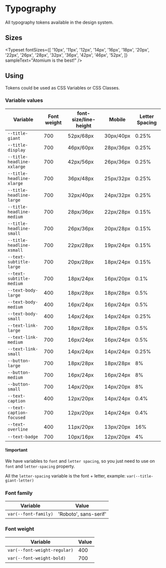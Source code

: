
<Meta title="Tokens/Typography" />

# Typography

All typography tokens available in the design system.

## Sizes

<Typeset
  fontSizes={[
    '10px',
    '11px',
    '12px',
    '14px',
    '16px',
    '18px',
    '20px',
    '22px',
    '26px',
    '28px',
    '32px',
    '36px',
    '42px',
    '46px',
    '52px',
  ]}
  sampleText="Atomium is the best!"
/>

## Using

Tokens could be used as CSS Variables or CSS Classes.

### Variable values

| Variable                   | Font weight | font-size/line-height | Mobile    | Letter Spacing |
| -------------------------- | ----------- | --------------------- | --------- | -------------- |
| `--title-giant`            | 700         | 52px/68px             | 30px/40px | 0.25%            |
| `--title-display`          | 700         | 46px/60px             | 28px/36px | 0.25%            |
| `--title-headline-xxlarge` | 700         | 42px/56px             | 26px/36px | 0.25%            |
| `--title-headline-xlarge`  | 700         | 36px/48px             | 25px/32px | 0.25%            |
| `--title-headline-large`   | 700         | 32px/40px             | 24px/32px | 0.25%            |
| `--title-headline-medium`  | 700         | 28px/36px             | 22px/28px | 0.15%            |
| `--title-headline-small`   | 700         | 26px/36px             | 20px/28px | 0.15%            |
| `--title-headline-xsmall`  | 700         | 22px/28px             | 19px/24px | 0.15%            |
| `--text-subtitle-large`    | 700         | 20px/28px             | 18px/24px | 0.15%            |
| `--text-subtitle-medium`   | 700         | 18px/24px             | 16px/20px | 0.1%             |
| `--text-body-large`        | 400         | 18px/28px             | 18px/28px | 0.5%             |
| `--text-body-medium`       | 400         | 16px/24px             | 16px/24px | 0.5%             |
| `--text-body-small`        | 400         | 14px/24px             | 14px/24px | 0.25%            |
| `--text-link-large`        | 700         | 18px/28px             | 18px/28px | 0.5%             |
| `--text-link-medium`       | 700         | 16px/24px             | 16px/24px | 0.5%             |
| `--text-link-small`        | 700         | 14px/24px             | 14px/24px | 0.25%            |
| `--button-large`           | 700         | 18px/28px             | 18px/28px | 8%             |
| `--button-medium`          | 700         | 16px/24px             | 16px/24px | 8%             |
| `--button-small`           | 700         | 14px/20px             | 14px/20px | 8%             |
| `--text-caption`           | 400         | 12px/20px             | 14px/24px | 0.4%             |
| `--text-caption-focused`   | 700         | 12px/20px             | 14px/24px | 0.4%           |
| `--text-overline`          | 400         | 11px/20px             | 13px/20px | 16%            |
| `--text-badge`             | 700         | 10px/16px             | 12px/20px | 4%           |

#### !important

We have variables to `font` and `letter spacing`, so you just need to use on `font` and `letter-spacing` property.

All the `letter-spacing` variable is the font + letter, example: `var(--title-giant-letter)`

### Font family

| Variable             | Value                 |
| -------------------- | --------------------- |
| `var(--font-family)` | 'Roboto', sans-serif' |

### Font weight

| Variable                     | Value |
| ---------------------------- | ----- |
| `var(--font-weight-regular)` | 400   |
| `var(--font-weight-bold)`    | 700   |
